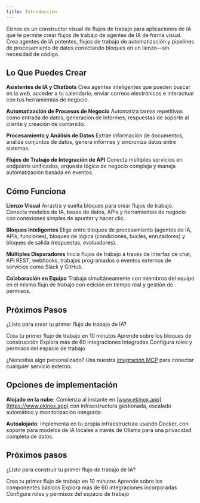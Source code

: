 ```yaml
---
title: Introducción
---
```



Ekinox es un constructor visual de flujos de trabajo para aplicaciones de IA que te permite crear flujos de trabajo de agentes de IA de forma visual. Crea agentes de IA potentes, flujos de trabajo de automatización y pipelines de procesamiento de datos conectando bloques en un lienzo—sin necesidad de código.

<Supademo height="500px" />

## Lo Que Puedes Crear

**Asistentes de IA y Chatbots**
Crea agentes inteligentes que pueden buscar en la web, acceder a tu calendario, enviar correos electrónicos e interactuar con tus herramientas de negocio.

**Automatización de Procesos de Negocio**
Automatiza tareas repetitivas como entrada de datos, generación de informes, respuestas de soporte al cliente y creación de contenido.

**Procesamiento y Análisis de Datos**
Extrae información de documentos, analiza conjuntos de datos, genera informes y sincroniza datos entre sistemas.

**Flujos de Trabajo de Integración de API**
Conecta múltiples servicios en endpoints unificados, orquesta lógica de negocio compleja y maneja automatización basada en eventos.

## Cómo Funciona

**Lienzo Visual**
Arrastra y suelta bloques para crear flujos de trabajo. Conecta modelos de IA, bases de datos, APIs y herramientas de negocio con conexiones simples de apuntar y hacer clic.

**Bloques Inteligentes**
Elige entre bloques de procesamiento (agentes de IA, APIs, funciones), bloques de lógica (condiciones, bucles, enrutadores) y bloques de salida (respuestas, evaluadores).

**Múltiples Disparadores**
Inicia flujos de trabajo a través de interfaz de chat, API REST, webhooks, trabajos programados o eventos externos de servicios como Slack y GitHub.

**Colaboración en Equipo**
Trabaja simultáneamente con miembros del equipo en el mismo flujo de trabajo con edición en tiempo real y gestión de permisos.

## Próximos Pasos

¿Listo para crear tu primer flujo de trabajo de IA?

<Cards>
  <Card title="Primeros Pasos" href="/getting-started">
    Crea tu primer flujo de trabajo en 10 minutos
  </Card>
  <Card title="Bloques de Flujo de Trabajo" href="/blocks">
    Aprende sobre los bloques de construcción
  </Card>
  <Card title="Herramientas e Integraciones" href="/tools">
    Explora más de 60 integraciones integradas
  </Card>
  <Card title="Permisos de Equipo" href="/permissions/roles-and-permissions">
    Configura roles y permisos del espacio de trabajo
  </Card>
</Cards>

¿Necesitas algo personalizado? Usa nuestra [integración MCP](/mcp) para conectar cualquier servicio externo.

## Opciones de implementación

**Alojado en la nube**: Comienza al instante en [www.ekinox.app](https://www.ekinox.app) con infraestructura gestionada, escalado automático y monitorización integrada.

**Autoalojado**: Implementa en tu propia infraestructura usando Docker, con soporte para modelos de IA locales a través de Ollama para una privacidad completa de datos.

## Próximos pasos

¿Listo para construir tu primer flujo de trabajo de IA?

<Cards>
  <Card title="Primeros pasos" href="/getting-started">
    Crea tu primer flujo de trabajo en 10 minutos
  </Card>
  <Card title="Bloques de flujo de trabajo" href="/blocks">
    Aprende sobre los componentes básicos
  </Card>
  <Card title="Herramientas e integraciones" href="/tools">
    Explora más de 60 integraciones incorporadas
  </Card>
  <Card title="Permisos de equipo" href="/permissions/roles-and-permissions">
    Configura roles y permisos del espacio de trabajo
  </Card>
</Cards>